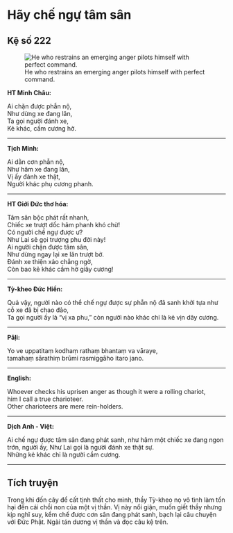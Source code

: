 # Hãy chế ngự tâm sân {- #hay-che-ngu-tam-san}

## Kệ số 222 {- #ke-so-222}

![He who restrains an emerging anger pilots himself with perfect command.](images/kinh-phap-cu-ke-so-222-dhammapada-verse-222.jpg){fig-align="center" .lightbox}

**HT Minh Châu:**

Ai chặn được phẫn nộ,  
Như dừng xe đang lăn,  
Ta gọi người đánh xe,  
Kẻ khác, cầm cương hờ.  

<hr class="divider">

**Tịch Minh:**

Ai dằn cơn phẫn nộ,  
Như hãm xe đang lăn,  
Vị ấy đánh xe thật,  
Người khác phụ cương phanh.  

<hr class="divider">

**HT Giới Đức thơ hóa:**

Tâm sân bộc phát rất nhanh,  
Chiếc xe trượt dốc hãm phanh khó chừ!  
Có người chế ngự được ư?  
Như Lai sẽ gọi trượng phu đời này!  
Ai người chận được tâm sân,  
Như dừng ngay lại xe lăn trượt bờ.  
Ðánh xe thiện xảo chẳng ngờ,  
Còn bao kẻ khác cầm hờ giây cương!  

<hr class="divider">

**Tỳ-kheo Đức Hiền:**

Quả vậy, người nào có thể chế ngự được sự phẫn nộ đã sanh khởi tựa như cỗ xe đã bị chao đảo,  
Ta gọi người ấy là “vị xa phu,” còn người nào khác chỉ là kẻ vịn dây cương.  

<hr class="divider">

**Pāḷi:**

Yo ve uppatitaṃ kodhaṃ rathaṃ bhantaṃ va vāraye,  
tamahaṃ sārathiṃ brūmi rasmiggāho itaro jano.  

<hr class="divider">

**English:**

Whoever checks his uprisen anger as though it were a rolling chariot,  
him I call a true charioteer.  
Other charioteers are mere rein-holders.  

<hr class="divider">

**Dịch Anh - Việt:**

Ai chế ngự được tâm sân đang phát sanh, như hãm một chiếc xe đang ngon trớn, người ấy, Như Lai gọi là người đánh xe thật sự.  
Những kẻ khác chỉ là người cầm cương.  

<hr class="divider">

## Tích truyện {- #tich-truyen}

Trong khi đốn cây để cất tịnh thất cho mình, thầy Tỳ-kheo nọ vô tình làm tổn hại đến cái chồi non của một vị thần. Vị này nổi giận, muốn giết thầy nhưng kịp nghĩ suy, kềm chế được cơn sân đang phát sanh, bạch lại câu chuyện với Ðức Phật. Ngài tán dương vị thần và đọc câu kệ trên.